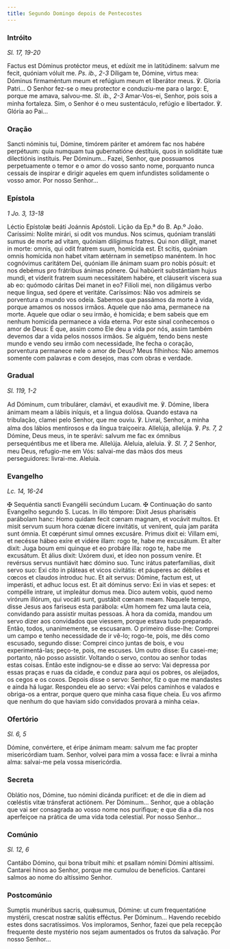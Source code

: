 ```yaml
---
title: Segundo Domingo depois de Pentecostes
---
```


### Intróito

<em>Sl. 17, 19-20</em>

<div class="side-by-side not-content">
  <span>
    Factus est Dóminus protéctor meus, et edúxit me in latitúdinem: salvum me
    fecit, quóniam vóluit me. <em>Ps. ib., 2-3</em> Díligam te, Dómine, virtus
    mea: Dóminus firmaméntum meum et refúgium meum et liberátor meus. ℣. Gloria
    Patri...
  </span>
  <span>
    O Senhor fez-se o meu protector e conduziu-me para o largo: E, porque me
    amava, salvou-me. <em>Sl. ib., 2-3</em> Amar-Vos-ei, Senhor, pois sois a
    minha fortaleza. Sim, o Senhor é o meu sustentáculo, refúgio e libertador.
    ℣. Glória ao Pai...
  </span>
</div>

### Oração

<div class="side-by-side not-content">
  <span>
    Sancti nóminis tui, Dómine, timórem páriter et amórem fac nos habére
    perpétuum: quia numquam tua gubernatióne destítuis, quos in soliditáte tuæ
    dilectiónis instítuis. Per Dóminum...
  </span>
  <span>
    Fazei, Senhor, que possuamos perpetuamente o temor e o amor do vosso santo
    nome, porquanto nunca cessais de inspirar e dirigir aqueles em quem
    infundistes solidamente o vosso amor. Por nosso Senhor...
  </span>
</div>

### Epístola

<em>1 Jo. 3, 13-18</em>

<div class="side-by-side not-content">
  <span>Léctio Epístolæ beáti Joánnis Apóstoli.</span>
  <span>Lição da Ep.ª do B. Ap.º João.</span>
  <span>
    Caríssimi: Nolíte mirári, si odit vos mundus. Nos scimus, quóniam transláti
    sumus de morte ad vitam, quóniam dilígimus fratres. Qui non díligit, manet
    in morte: omnis, qui odit fratrem suum, homícida est. Et scitis, quóniam
    omnis homícida non habet vitam ætérnam in semetípso manéntem. In hoc
    cognóvimus caritátem Dei, quóniam ille ánimam suam pro nobis pósuit: et nos
    debémus pro frátribus ánimas pónere. Qui habúerit substántiam hujus mundi,
    et víderit fratrem suum necessitátem habére, et cláuserit víscera sua ab eo:
    quómodo cáritas Dei manet in eo? Filíoli mei, non diligámus verbo neque
    lingua, sed ópere et veritáte.
  </span>
  <span>
    Caríssimos: Não vos admireis se porventura o mundo vos odeia. Sabemos que
    passámos da morte à vida, porque amamos os nossos irmãos. Aquele que não
    ama, permanece na morte. Aquele que odiar o seu irmão, é homicida; e bem
    sabeis que em nenhum homicida permanece a vida eterna. Por este sinal
    conhecemos o amor de Deus: É que, assim como Ele deu a vida por nós, assim
    também devemos dar a vida pelos nossos irmãos. Se alguém, tendo bens neste
    mundo e vendo seu irmão com necessidade, lhe fecha o coração, porventura
    permanece nele o amor de Deus? Meus filhinhos: Não amemos somente com
    palavras e com desejos, mas com obras e verdade.
  </span>
</div>

### Gradual

<em>Sl. 119, 1-2</em>

<div class="side-by-side not-content">
  <span>
    Ad Dóminum, cum tribulárer, clamávi, et exaudívit me. ℣. Dómine, libera
    ánimam meam a lábiis iníquis, et a lingua dolósa.
  </span>
  <span>
    Quando estava na tribulação, clamei pelo Senhor, que me ouviu. ℣. Livrai,
    Senhor, a minha alma dos lábios mentirosos e da língua traiçoeira.
  </span>
  <span>
    Allelúja, allelúja. ℣. <em>Ps. 7, 2</em> Dómine, Deus meus, in te sperávi:
    salvum me fac ex ómnibus persequéntibus me et líbera me. Allelúja.
  </span>
  <span>
    Aleluia, aleluia. ℣. <em>Sl. 7, 2</em> Senhor, meu Deus, refugio-me em Vós:
    salvai-me das mãos dos meus perseguidores: livrai-me. Aleluia.
  </span>
</div>

### Evangelho

<em>Lc. 14, 16-24</em>

<div class="side-by-side not-content">
  <span>
    <span class="text-red-500">✠</span> Sequéntia sancti Evangélii secúndum
    Lucam.
  </span>
  <span>
    <span class="text-red-500">✠</span> Continuação do santo Evangelho segundo
    S. Lucas.
  </span>
  <span>
    In illo témpore: Dixit Jesus pharisǽis parábolam hanc: Homo quidam fecit
    cœnam magnam, et vocávit multos. Et misit servum suum hora cœnæ dícere
    invitátis, ut venírent, quia jam paráta sunt ómnia. Et cœpérunt simul omnes
    excusáre. Primus dixit ei: Villam emi, et necésse hábeo exíre et vidére
    illam: rogo te, habe me excusátum. Et alter dixit: Juga boum emi quinque et
    eo probáre illa: rogo te, habe me excusátum. Et álius dixit: Uxórem duxi, et
    ídeo non possum veníre. Et revérsus servus nuntiávit hæc dómino suo. Tunc
    irátus paterfamílias, dixit servo suo: Exi cito in pláteas et vicos
    civitátis: et páuperes ac débiles et cœcos et claudos íntroduc huc. Et ait
    servus: Dómine, factum est, ut imperásti, et adhuc locus est. Et ait dóminus
    servo: Exi in vias et sepes: et compélle intrare, ut impleátur domus mea.
    Dico autem vobis, quod nemo virórum illórum, qui vocáti sunt, gustábit cœnam
    meam.
  </span>
  <span>
    Naquele tempo, disse Jesus aos fariseus esta parábola: «Um homem fez uma
    lauta ceia, convidando para assistir muitas pessoas. À hora da comida,
    mandou um servo dizer aos convidados que viessem, porque estava tudo
    preparado. Então, todos, unanimemente, se escusaram. O primeiro disse-lhe:
    Comprei um campo e tenho necessidade de ir vê-lo; rogo-te, pois, me dês como
    escusado, segundo disse: Comprei cinco juntas de bois, e vou
    experimentá-las; peço-te, pois, me escuses. Um outro disse: Eu casei-me;
    portanto, não posso assistir. Voltando o servo, contou ao senhor todas estas
    coisas. Então este indignou-se e disse ao servo: Vai depressa por essas
    praças e ruas da cidade, e conduz para aqui os pobres, os aleijados, os
    cegos e os coxos. Depois disse o servo: Senhor, fiz o que me mandastes e
    ainda há lugar. Respondeu ele ao servo: «Vai pelos caminhos e valados e
    obriga-os a entrar, porque quero que minha casa fique cheia. Eu vos afirmo
    que nenhum do que haviam sido convidados provará a minha ceia».
  </span>
</div>

### Ofertório

<em>Sl. 6, 5</em>

<div class="side-by-side not-content">
  <span>
    Dómine, convértere, et éripe ánimam meam: salvum me fac propter
    misericórdiam tuam.
  </span>
  <span>
    Senhor, volvei para mim a vossa face: e livrai a minha alma: salvai-me pela
    vossa misericórdia.
  </span>
</div>

### Secreta

<div class="side-by-side not-content">
  <span>
    Oblátio nos, Dómine, tuo nómini dicánda puríficet: et de die in diem ad
    cœléstis vitæ tránsferat actiónem. Per Dóminum...
  </span>
  <span>
    Senhor, que a oblação que vai ser consagrada ao vosso nome nos purifique; e
    que dia a dia nos aperfeiçoe na prática de uma vida toda celestial. Por
    nosso Senhor...
  </span>
</div>

### Comúnio

<em>Sl. 12, 6</em>

<div class="side-by-side not-content">
  <span>
    Cantábo Dómino, qui bona tríbuit mihi: et psallam nómini Dómini altíssimi.
  </span>
  <span>
    Cantarei hinos ao Senhor, porque me cumulou de benefícios. Cantarei salmos
    ao nome do altíssimo Senhor.
  </span>
</div>

### Postcomúnio

<div class="side-by-side not-content">
  <span>
    Sumptis munéribus sacris, quǽsumus, Dómine: ut cum frequentatióne mystérii,
    crescat nostræ salútis efféctus. Per Dóminum...
  </span>
  <span>
    Havendo recebido estes dons sacratíssimos. Vos imploramos, Senhor, fazei que
    pela recepção frequente deste mystério nos sejam aumentados os frutos da
    salvação. Por nosso Senhor...
  </span>
</div>
